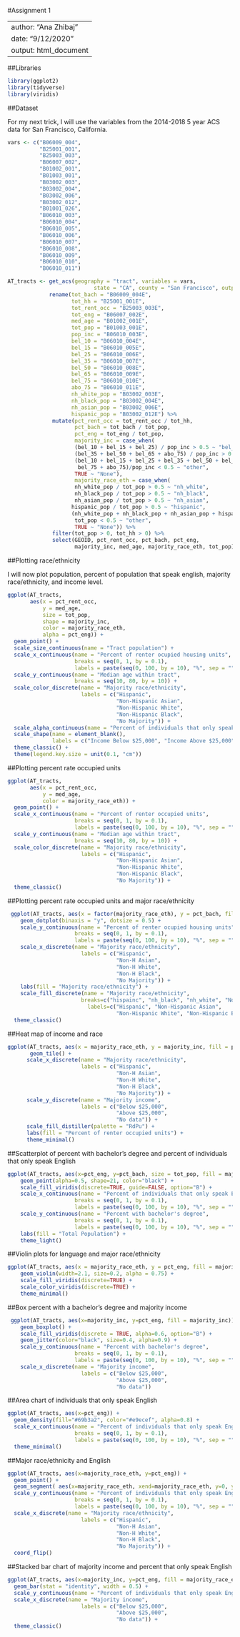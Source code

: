 #Assignment 1

---
author: "Ana Zhibaj"
date: "9/12/2020"
output: html_document
---


##Libraries

```r
library(ggplot2)
library(tidyverse)
library(viridis)
```

##Dataset 

For my next trick, I will use the variables from the 2014-2018 5 year ACS data for San Francisco, California. 

```r
vars <- c("B06009_004",
          "B25001_001",
          "B25003_003",
          "B06007_002",
          "B01002_001",
          "B01003_001",
          "B03002_003",
          "B03002_004",
          "B03002_006",
          "B03002_012",
          "B01001_026",
          "B06010_003",
          "B06010_004",
          "B06010_005",
          "B06010_006",
          "B06010_007",
          "B06010_008",
          "B06010_009",
          "B06010_010",
          "B06010_011")
```

```r
AT_tracts <- get_acs(geography = "tract", variables = vars,
                           state = "CA", county = "San Francisco", output = "wide") %>% 
             rename(tot_bach = "B06009_004E",
                    tot_hh = "B25001_001E",
                    tot_rent_occ = "B25003_003E",
                    tot_eng = "B06007_002E",
                    med_age = "B01002_001E",
                    tot_pop = "B01003_001E",
                    pop_inc = "B06010_003E",
                    bel_10 = "B06010_004E", 
                    bel_15 = "B06010_005E",
                    bel_25 = "B06010_006E",
                    bel_35 = "B06010_007E",
                    bel_50 = "B06010_008E",
                    bel_65 = "B06010_009E",
                    bel_75 = "B06010_010E",
                    abo_75 = "B06010_011E",
                    nh_white_pop = "B03002_003E",
                    nh_black_pop = "B03002_004E",
                    nh_asian_pop = "B03002_006E",
                    hispanic_pop = "B03002_012E") %>%
              mutate(pct_rent_occ = tot_rent_occ / tot_hh,
                     pct_bach = tot_bach / tot_pop,
                     pct_eng = tot_eng / tot_pop,
                     majority_inc = case_when(
                     (bel_10 + bel_15 + bel_25) / pop_inc > 0.5 ~ "bel_25",
                     (bel_35 + bel_50 + bel_65 + abo_75) / pop_inc > 0.5 ~ "abo_25",
                     (bel_10 + bel_15 + bel_25 + bel_35 + bel_50 + bel_65 +
                      bel_75 + abo_75)/pop_inc < 0.5 ~ "other", 
                     TRUE ~ "None"),
                     majority_race_eth = case_when(
                     nh_white_pop / tot_pop > 0.5 ~ "nh_white",
                     nh_black_pop / tot_pop > 0.5 ~ "nh_black",
                     nh_asian_pop / tot_pop > 0.5 ~ "nh_asian",
                    hispanic_pop / tot_pop > 0.5 ~ "hispanic",
                    (nh_white_pop + nh_black_pop + nh_asian_pop + hispanic_pop) /
                     tot_pop < 0.5 ~ "other",
                     TRUE ~ "None")) %>%
              filter(tot_pop > 0, tot_hh > 0) %>%
              select(GEOID, pct_rent_occ, pct_bach, pct_eng,
                     majority_inc, med_age, majority_race_eth, tot_pop)
```
##Plotting race/ethnicity

I will now plot population, percent of population that speak english, majority race/ethnicity, and income level. 

```r
ggplot(AT_tracts, 
       aes(x = pct_rent_occ,
           y = med_age,
           size = tot_pop,
           shape = majority_inc,
           color = majority_race_eth,
           alpha = pct_eng)) +
  geom_point() +
  scale_size_continuous(name = "Tract population") +
  scale_x_continuous(name = "Percent of renter ocupied housing units",
                     breaks = seq(0, 1, by = 0.1),
                     labels = paste(seq(0, 100, by = 10), "%", sep = "")) +
  scale_y_continuous(name = "Median age within tract",
                     breaks = seq(10, 80, by = 10)) +
  scale_color_discrete(name = "Majority race/ethnicity",
                       labels = c("Hispanic",
                                  "Non-Hispanic Asian",
                                  "Non-Hispanic White",
                                  "Non-Hispanic Black", 
                                  "No Majority")) +
  scale_alpha_continuous(name = "Percent of individuals that only speak English in tract") +
  scale_shape(name = element_blank(), 
              labels = c("Income Below $25,000", "Income Above $25,000")) +
  theme_classic() +
  theme(legend.key.size = unit(0.1, "cm"))
```
##Plotting percent rate occupied units

```r
ggplot(AT_tracts, 
       aes(x = pct_rent_occ,
           y = med_age,
           color = majority_race_eth)) +
  geom_point() +
  scale_x_continuous(name = "Percent of renter occupied units",
                     breaks = seq(0, 1, by = 0.1),
                     labels = paste(seq(0, 100, by = 10), "%", sep = "")) +
  scale_y_continuous(name = "Median age within tract",
                     breaks = seq(10, 80, by = 10)) +
  scale_color_discrete(name = "Majority race/ethnicity",
                       labels = c("Hispanic",
                                  "Non-Hispanic Asian",
                                  "Non-Hispanic White",
                                  "Non-Hispanic Black", 
                                  "No Majority")) +
  theme_classic() 
```
##Plotting percent rate occupied units and major race/ethnicity

```r
 ggplot(AT_tracts, aes(x = factor(majority_race_eth), y = pct_bach, fill = factor(majority_race_eth))) +
    geom_dotplot(binaxis = "y", dotsize = 0.5) + 
    scale_y_continuous(name = "Percent of renter ocupied housing units",
                     breaks = seq(0, 1, by = 0.1),
                     labels = paste(seq(0, 100, by = 10), "%", sep = "")) + 
    scale_x_discrete(name = "Majority race/ethnicity",
                       labels = c("Hispanic",
                                  "Non-H Asian",
                                  "Non-H White",
                                  "Non-H Black", 
                                  "No Majority")) + 
    labs(fill = "Majority race/ethnicity") +
    scale_fill_discrete(name = "Majority race/ethnicity",
                       breaks=c("hispainc", "nh_black", "nh_white", "None"),
                         labels=c("Hispanic", "Non-Hispanic Asian", 
                                  "Non-Hispanic White", "Non-Hispanic Black"))+
  theme_classic()
```
##Heat map of income and race

```r
ggplot(AT_tracts, aes(x = majority_race_eth, y = majority_inc, fill = pct_rent_occ)) +
       geom_tile() +
      scale_x_discrete(name = "Majority race/ethnicity",
                       labels = c("Hispanic",
                                  "Non-H Asian",
                                  "Non-H White",
                                  "Non-H Black", 
                                  "No Majority")) +
      scale_y_discrete(name = "Majority income",
                       labels = c("Below $25,000",
                                  "Above $25,000",
                                  "No data")) +
      scale_fill_distiller(palette = "RdPu") +
      labs(fill = "Percent of renter occupied units") + 
      theme_minimal()
```
##Scatterplot of percent with bachelor’s degree and percent of individuals that only speak English

```r
ggplot(AT_tracts, aes(x=pct_eng, y=pct_bach, size = tot_pop, fill = majority_race_eth)) +
    geom_point(alpha=0.5, shape=21, color="black") + 
    scale_fill_viridis(discrete=TRUE, guide=FALSE, option="B") +
    scale_x_continuous(name = "Percent of individuals that only speak English",
                     breaks = seq(0, 1, by = 0.1),
                     labels = paste(seq(0, 100, by = 10), "%", sep = "")) +
    scale_y_continuous(name = "Percent with bachelor's degree",
                     breaks = seq(0, 1, by = 0.1),
                     labels = paste(seq(0, 100, by = 10), "%", sep = "")) +
    labs(fill = "Total Population") +
    theme_light() 
```
##Violin plots for language and major race/ethnicity

```r
ggplot(AT_tracts, aes(x = majority_race_eth, y = pct_eng, fill = majority_race_eth)) +
    geom_violin(width=2.1, size=0.2, alpha = 0.75) +
    scale_fill_viridis(discrete=TRUE) +
    scale_color_viridis(discrete=TRUE) +
    theme_minimal()
```

##Box percent with a bachelor's degree and majority income

```r
 ggplot(AT_tracts, aes(x=majority_inc, y=pct_eng, fill = majority_inc)) +
    geom_boxplot() +
    scale_fill_viridis(discrete = TRUE, alpha=0.6, option="B") +
    geom_jitter(color="black", size=0.4, alpha=0.9) +
    scale_y_continuous(name = "Percent with bachelor's degree",
                     breaks = seq(0, 1, by = 0.1),
                     labels = paste(seq(0, 100, by = 10), "%", sep = "")) +
    scale_x_discrete(name = "Majority income",
                       labels = c("Below $25,000",
                                  "Above $25,000",
                                  "No data"))
```
##Area chart of individuals that only speak English

```r
ggplot(AT_tracts, aes(x=pct_eng)) +
  geom_density(fill="#69b3a2", color="#e9ecef", alpha=0.8) +
  scale_x_continuous(name = "Percent of individuals that only speak English",
                     breaks = seq(0, 1, by = 0.1),
                     labels = paste(seq(0, 100, by = 10), "%", sep = "")) +
  theme_minimal()
```
##Major race/ethnicity and English

```r
ggplot(AT_tracts, aes(x=majority_race_eth, y=pct_eng)) +
  geom_point() + 
  geom_segment( aes(x=majority_race_eth, xend=majority_race_eth, y=0, yend=pct_eng)) + 
  scale_y_continuous(name = "Percent of individuals that only speak English",
                     breaks = seq(0, 1, by = 0.1),
                     labels = paste(seq(0, 100, by = 10), "%", sep = "")) +
  scale_x_discrete(name = "Majority race/ethnicity",
                       labels = c("Hispanic",
                                  "Non-H Asian",
                                  "Non-H White",
                                  "Non-H Black", 
                                  "No Majority")) +
  coord_flip()
```
##Stacked bar chart of majority income and percent that only speak English

```r
ggplot(AT_tracts, aes(x=majority_inc, y=pct_eng, fill = majority_race_eth)) +
  geom_bar(stat = "identity", width = 0.5) + 
  scale_y_continuous(name = "Percent of individuals that only speak English") +
  scale_x_discrete(name = "Majority income",
                       labels = c("Below $25,000",
                                  "Above $25,000",
                                  "No data")) +
  theme_classic()
```








